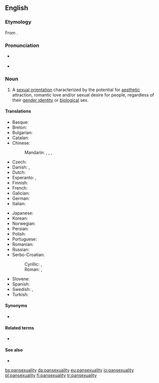 ==English==
{{wikipedia}}

===Etymology===
From {{suffix|pansexual|ity}}.

===Pronunciation===
* {{a|US}} {{IPA|/ˌpænsɛkʃuˈælɪti/}}
* {{a|UK}} {{IPA|/ˌpænsɛksjuˈælɪti/}}

===Noun===
{{en-noun|-}}

# A [[sexual orientation]] characterized by the potential for [[aesthetic]] attraction, romantic love and/or sexual desire for people, regardless of their [[gender identity]] or [[biological]] sex.

====Translations====
{{trans-top|sexual orientation}}
* Basque: {{t|eu|pansexualitate}}
* Breton: {{t|br|hollreizhelezh}}
* Bulgarian: {{t|bg|пансексуалност|f|tr=panseksualnost}}
* Catalan: {{t|ca|pansexualitat|f}}
* Chinese:
*: Mandarin: {{t|cmn|全性戀|sc=Hani}}, {{t|cmn|全性恋|tr=quánxìngliàn|sc=Hani}}, {{t|cmn|泛性戀|sc=Hani}}, {{t|cmn|泛性恋|tr=fànxìngliàn|sc=Hani}}
* Czech: {{t|cs|pansexualita|f}}
* Danish: {{t|da|panseksualitet}},  {{t|da|omniseksualitet}}
* Dutch: {{t|nl|pansexualiteit}}
* Esperanto: {{t|eo|ĉiuseksemo}}, {{t|eo|ajnseksemo}}
* Finnish: {{t|fi|panseksuaalisuus}}
* French: {{t+|fr|pansexualité|f}}
* Galician: {{t|gl|pansexualidade|f}}
* German: {{t|de|Pansexualität|f}}
* Italian: {{t|it|pansessualità|f}}
{{trans-mid}}
* Japanese: {{t|ja|全性愛|tr=ぜんせいあい, zenseiai|sc=Jpan}}
* Korean: {{t+|ko|범성애|tr=beomseong-ae|sc=Kore}}
* Norwegian: {{t|no|panfili}}
* Persian: {{t|fa|همه‌جنس‌گرایی|tr=hame-jens-garâyi|sc=fa-Arab}}
* Polish: {{t|pl|panseksualizm|m}}
* Portuguese: {{t|pt|pansexualidade|f}}
* Romanian: {{t|ro|pansexualitate|f}}
* Russian: {{t|ru|пансексуальность|f|tr=panseksuál’nost’}}
* Serbo-Croatian:
*: Cyrillic: {{t|sh|пансексуалност|f|sc=Cyrl}}, {{t|sh|пансексуализам|m|sc=Cyrl}}
*: Roman: {{t|sh|panseksualnost|f}}, {{t|sh|panseksualizam|m}}
* Slovene: {{t|sl|panseksualizem|m}}
* Spanish: {{t|es|pansexualidad|f}}
* Swedish: {{t|sv|omnisexualitet}}, {{t+|sv|pansexualitet}}
* Turkish: {{t+|tr|panseksüellik}}
{{trans-bottom}}

====Synonyms====
* {{l|en|omnisexuality}}

====Related terms====
* {{l|en|pansexual}}

====See also====
* {{list:sexual orientations/en}}

[[bs:pansexuality]]
[[da:pansexuality]]
[[eu:pansexuality]]
[[io:pansexuality]]
[[pl:pansexuality]]
[[fi:pansexuality]]
[[tr:pansexuality]]